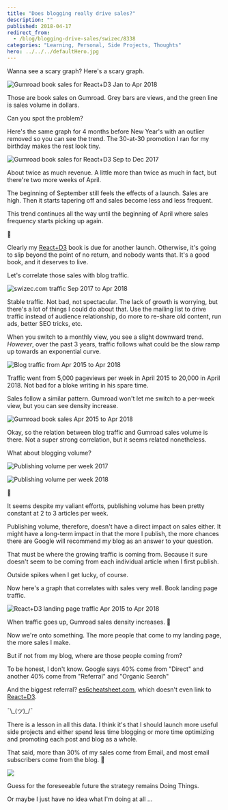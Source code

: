 ```yaml
---
title: "Does blogging really drive sales?"
description: ""
published: 2018-04-17
redirect_from:
  - /blog/blogging-drive-sales/swizec/8338
categories: "Learning, Personal, Side Projects, Thoughts"
hero: ../../../defaultHero.jpg
---
```


Wanna see a scary graph? Here's a scary graph.

![Gumroad book sales for React+D3 Jan to Apr 2018](https://swizec.com/blog/wp-content/uploads/2018/04/2018-book-sales.png)

Those are book sales on Gumroad. Grey bars are views, and the green line is sales volume in dollars.

Can you spot the problem?

Here's the same graph for 4 months before New Year's with an outlier removed so you can see the trend. The 30-at-30 promotion I ran for my birthday makes the rest look tiny.

![Gumroad book sales for React+D3 Sep to Dec 2017](https://swizec.com/blog/wp-content/uploads/2018/04/2017-book-sales.png)

About twice as much revenue. A little more than twice as much in fact, but there're two more weeks of April.

The beginning of September still feels the effects of a launch. Sales are high. Then it starts tapering off and sales become less and less frequent.

This trend continues all the way until the beginning of April where sales frequency starts picking up again.

🤔

Clearly my [React+D3](https://swizec.com/reactd3js) book is due for another launch. Otherwise, it's going to slip beyond the point of no return, and nobody wants that. It's a good book, and it deserves to live.

Let's correlate those sales with blog traffic.

![swizec.com traffic Sep 2017 to Apr 2018](https://swizec.com/blog/wp-content/uploads/2018/04/traffic-screenshot.png)

Stable traffic. Not bad, not spectacular. The lack of growth is worrying, but there's a lot of things I could do about that. Use the mailing list to drive traffic instead of audience relationship, do more to re-share old content, run ads, better SEO tricks, etc.

When you switch to a monthly view, you see a slight downward trend. _However_, over the past 3 years, traffic follows what could be the slow ramp up towards an exponential curve.

![Blog traffic from Apr 2015 to Apr 2018](https://swizec.com/blog/wp-content/uploads/2018/04/3-year-screenshot.png)

Traffic went from 5,000 pageviews per week in April 2015 to 20,000 in April 2018. Not bad for a bloke writing in his spare time.

Sales follow a similar pattern. Gumroad won't let me switch to a per-week view, but you can see density increase.

![Gumroad book sales Apr 2015 to Apr 2018](https://swizec.com/blog/wp-content/uploads/2018/04/gumroad-3-year-sales.png)

Okay, so the relation between blog traffic and Gumroad sales volume is there. Not a super strong correlation, but it seems related nonetheless.

What about blogging volume?

![Publishing volume per week 2017](https://swizec.com/blog/wp-content/uploads/2018/04/blogs-per-week-2017.png)

![Publishing volume per week 2018](https://swizec.com/blog/wp-content/uploads/2018/04/blogs-per-week-2018.png)

🤔

It seems despite my valiant efforts, publishing volume has been pretty constant at 2 to 3 articles per week.

Publishing volume, therefore, doesn't have a direct impact on sales either. It might have a long-term impact in that the more I publish, the more chances there are Google will recommend my blog as an answer to your question.

That must be where the growing traffic is coming from. Because it sure doesn't seem to be coming from each individual article when I first publish.

Outside spikes when I get lucky, of course.

Now here's a graph that correlates with sales very well. Book landing page traffic.

![React+D3 landing page traffic Apr 2015 to Apr 2018](https://swizec.com/blog/wp-content/uploads/2018/04/landing-page-traffic.png)

When traffic goes up, Gumroad sales density increases. 🧐

Now we're onto something. The more people that come to my landing page, the more sales I make.

But if not from my blog, where are those people coming from?

To be honest, I don't know. Google says 40% come from "Direct" and another 40% come from "Referral" and "Organic Search"

And the biggest referral? [es6cheatsheet.com](https://es6cheatsheet.com/), which doesn't even link to [React+D3](https://swizec.com/reactd3js).

¯\\\_(ツ)\_/¯

There is a lesson in all this data. I think it's that I should launch more useful side projects and either spend less time blogging or more time optimizing and promoting each post and blog as a whole.

That said, more than 30% of my sales come from Email, and most email subscribers come from the blog. 🤯

![](https://swizec.com/blog/wp-content/uploads/2018/04/strategic-plan.jpg)

Guess for the foreseeable future the strategy remains Doing Things.

Or maybe I just have no idea what I'm doing at all ...
